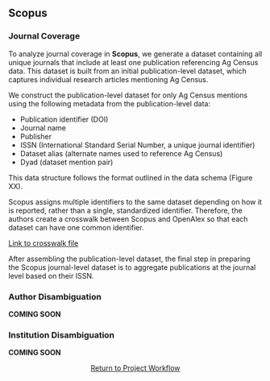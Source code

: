 ## Scopus

### Journal Coverage {.unnumbered}

To analyze journal coverage in **Scopus**, we generate a dataset containing all unique journals that include at least one publication referencing Ag Census data. This dataset is built from an initial publication-level dataset, which captures individual research articles mentioning Ag Census.

We construct the publication-level dataset for only Ag Census mentions using the following metadata from the publication-level data:

- Publication identifier (DOI)
- Journal name
- Publisher
- ISSN (International Standard Serial Number, a unique journal identifier)
- Dataset alias (alternate names used to reference Ag Census)
- Dyad (dataset mention pair)

This data structure follows the format outlined in the data schema (Figure XX). 

:::{.callout-note title="Crosswalk of Dataset Identifiers between Scopus and OpenAlex" collapse=true}
Scopus assigns multiple identifiers to the same dataset depending on how it is reported, rather than a single, standardized identifier. Therefore, the authors create a crosswalk between Scopus and OpenAlex so that each dataset can have one common identifier.

[Link to crosswalk file](../appendices/app_crosswalk_data_id.qmd) 
:::

After assembling the publication-level dataset, the final step in preparing the Scopus journal-level dataset is to aggregate publications at the journal level based on their ISSN.

### Author Disambiguation {.unnumbered}

**COMING SOON**

### Institution Disambiguation{.unnumbered}

**COMING SOON**

<p style="text-align: center;">
  <a href="#sec-workflow-overview" class="btn btn-primary">Return to Project Workflow</a>
</p>




